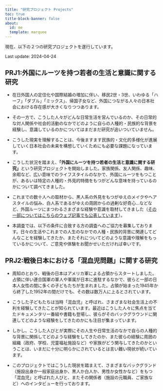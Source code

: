 ```yaml
---
title: "研究プロジェクト Projects"
toc: true
title-block-banner: false
about:
  id: me
  template: marquee
---
```

現在、以下の２つの研究プロジェクトを遂行しています。

Last update: 2024-04-24

## PRJ1:外国にルーツを持つ若者の生活と意識に関する研究

- 在日外国人の定住化や国際結婚の増加に伴い、移民2世・3世、いわゆる「ハーフ」「ダブル」「ミックス」、帰国子女など、外国につながる人々の日本社会における存在感が大きくなりつつあります。

- その一方で、こうした人々がどんな日常生活を営んでいるのか、その日常的な対人関係や社会的活動のなかでどのように自らの人種的・民族的な背景を経験し、意識しているのかについてはまだまだ研究が追いついていません。

- こうした現実を理解することは、今後ますます民族的・文化的多様化が進展していく日本社会の未来を構想していくためにも必要な課題になっています。

- こうした状況を踏まえ、**「外国にルーツを持つ若者の生活と意識に関する研究」**という研究プロジェクトを開始しました。家族関係、友人関係、趣味、余暇など、広い意味でのライフスタイルのなかで、外国にルーツをもつことが、あるいは特定の人種的・外見的特徴をもつがどんな意味を持っているのかについて調べてきました。

- これまでの数十人への取材から、黒人系の外見をもつがゆえのメイクやヘアスタイルの悩み、白人系であるがゆえの周囲からの過剰な好奇心...などなど、外国ルーツにまつわるさまざまな経験や意識を取材してきました（[その一部についてはこちらのウェブ記事でも公表しています](https://fashiontechnews.zozo.com/series/series_fashion_technology/ariga_yu_anis)）。

- 本調査では、以下の条件に合致する方の調査へのご協力を募集しております。日々の生活やこれまでの人生のなかでの人種・民族的背景に関連してどんなことを経験してきたか、またそれについてどのような意識や理解をもっているかについて、ご意見や体験をお聞かせいただければ幸いです。


## PRJ2:戦後日本における「混血児問題」に関する研究

- 周知のとおり、戦後の日本はアメリカ軍による占領からスタートしました。占領に伴い連合国軍の軍人や軍属が日本に進駐するなかで、彼らと一部の日本人女性の間に多くの子どもたちが生まれました。占領が始まった1945年から終了した1952年の間だけでも、その数は数万人に上るとされています。

- こうした子どもたちは当時「混血児」と呼ばれ、さまざまな社会生活上の不利を経験してきたことが知られています。最近はこうした人々に焦点を当てたドキュメンタリー番組や書籍も登場し、彼らがそのバックグラウンドに関連してどのような経験をしてきたのかにも注目が集まっています。

- しかし、こうした人びとが実際にその人生や日常生活のなかで自らの人種的な背景に関係してどのような経験をしてきたのか、また彼らの経験に周囲の組織（政府、学校、児童福祉施設など）や家族がどう関与してきたのかということは、いまだに十分に明らかにされているとは言い難い現状が続いています。

- このプロジェクトではこうした現状を踏まえて、さまざまなバックグランド（施設出身か一般家庭出身か、黒人か白人か、男性か女性かなど）をもつ「混血児」と呼ばれた人びと、またその関係者（施設の元職員、ご家族など）へのインタビューを行っております。
